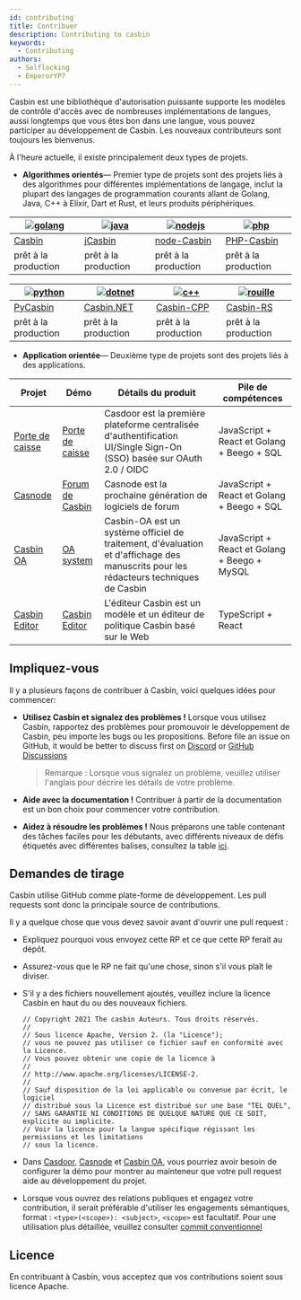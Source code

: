 ```yaml
---
id: contributing
title: Contribuer
description: Contributing to casbin
keywords:
  - Contributing
authors:
  - Selflocking
  - EmperorYP7
---
```


Casbin est une bibliothèque d'autorisation puissante supporte les modèles de contrôle d'accès avec de nombreuses implémentations de langues, aussi longtemps que vous êtes bon dans une langue, vous pouvez participer au développement de Casbin. Les nouveaux contributeurs sont toujours les bienvenus.

À l'heure actuelle, il existe principalement deux types de projets.

* **Algorithmes orientés**— Premier type de projets sont des projets liés à des algorithmes pour différentes implémentations de langage, inclut la plupart des langages de programmation courants allant de Golang, Java, C++ à Elixir, Dart et Rust, et leurs produits périphériques.

| [![golang](/img/langs/golang.png)](https://github.com/casbin/casbin) | [![java](/img/langs/java.png)](https://github.com/casbin/jcasbin) | [![nodejs](/img/langs/nodejs.png)](https://github.com/casbin/node-casbin) | [![php](/img/langs/php.png)](https://github.com/php-casbin/php-casbin) |
| -------------------------------------------------------------------- | ----------------------------------------------------------------- | ------------------------------------------------------------------------- | ---------------------------------------------------------------------- |
| [Casbin](https://github.com/casbin/casbin)                           | [jCasbin](https://github.com/casbin/jcasbin)                      | [node-Casbin](https://github.com/casbin/node-casbin)                      | [PHP-Casbin](https://github.com/php-casbin/php-casbin)                 |
| prêt à la production                                                 | prêt à la production                                              | prêt à la production                                                      | prêt à la production                                                   |

| [![python](/img/langs/python.png)](https://github.com/casbin/pycasbin) | [![dotnet](/img/langs/dotnet.png)](https://github.com/casbin/Casbin.NET) | [![c++](/img/langs/cpp.png)](https://github.com/casbin/casbin-cpp) | [![rouille](/img/langs/rust.png)](https://github.com/casbin/casbin-rs) |
| ---------------------------------------------------------------------- | ------------------------------------------------------------------------ | ------------------------------------------------------------------ | ---------------------------------------------------------------------- |
| [PyCasbin](https://github.com/casbin/pycasbin)                         | [Casbin.NET](https://github.com/casbin/Casbin.NET)                       | [Casbin-CPP](https://github.com/casbin/casbin-cpp)                 | [Casbin-RS](https://github.com/casbin/casbin-rs)                       |
| prêt à la production                                                   | prêt à la production                                                     | prêt à la production                                               | prêt à la production                                                   |

* **Application orientée**— Deuxième type de projets sont des projets liés à des applications.

| Projet                                                   | Démo                                        | Détails du produit                                                                                                                   | Pile de compétences                          |
| -------------------------------------------------------- | ------------------------------------------- | ------------------------------------------------------------------------------------------------------------------------------------ | -------------------------------------------- |
| [Porte de caisse](https://github.com/casdoor/casdoor)    | [Porte de caisse](https://casdoor.org/)     | Casdoor est la première plateforme centralisée d'authentification UI/Single Sign-On (SSO) basée sur OAuth 2.0 / OIDC                 | JavaScript + React et Golang + Beego + SQL   |
| [Casnode](https://github.com/casbin/casnode)             | [Forum de Casbin](https://forum.casbin.com) | Casnode est la prochaine génération de logiciels de forum                                                                            | JavaScript + React et Golang + Beego + SQL   |
| [Casbin OA](https://github.com/casbin/casbin-oa)         | [OA system](https://oa.casbin.com)          | Casbin-OA est un système officiel de traitement, d'évaluation et d'affichage des manuscrits pour les rédacteurs techniques de Casbin | JavaScript + React et Golang + Beego + MySQL |
| [Casbin Editor](https://github.com/casbin/casbin-editor) | [Casbin Editor](https://editor.casbin.org)  | L'éditeur Casbin est un modèle et un éditeur de politique Casbin basé sur le Web                                                     | TypeScript + React                           |

## Impliquez-vous

Il y a plusieurs façons de contribuer à Casbin, voici quelques idées pour commencer:

* **Utilisez Casbin et signalez des problèmes !** Lorsque vous utilisez Casbin, rapportez des problèmes pour promouvoir le développement de Casbin, peu importe les bugs ou les propositions. Before file an issue on GitHub, it would be better to discuss first on [Discord](https://discord.com/invite/qteNGWt8UY) or [GitHub Discussions](https://github.com/casbin/casbin/discussions)

  > Remarque : Lorsque vous signalez un problème, veuillez utiliser l'anglais pour décrire les détails de votre problème.

* **Aide avec la documentation !** Contribuer à partir de la documentation est un bon choix pour commencer votre contribution.

* **Aidez à résoudre les problèmes !** Nous préparons une table contenant des tâches faciles pour les débutants, avec différents niveaux de défis étiquetés avec différentes balises, consultez la table [ici](https://github.com/orgs/casbin/projects/2).

## Demandes de tirage

Casbin utilise GitHub comme plate-forme de développement. Les pull requests sont donc la principale source de contributions.

Il y a quelque chose que vous devez savoir avant d'ouvrir une pull request :

* Expliquez pourquoi vous envoyez cette RP et ce que cette RP ferait au dépôt.

* Assurez-vous que le RP ne fait qu'une chose, sinon s'il vous plaît le diviser.

* S'il y a des fichiers nouvellement ajoutés, veuillez inclure la licence Casbin en haut du ou des nouveaux fichiers.

  ```
  // Copyright 2021 The casbin Auteurs. Tous droits réservés.
  //
  // Sous licence Apache, Version 2. (la "Licence");
  // vous ne pouvez pas utiliser ce fichier sauf en conformité avec la Licence.
  // Vous pouvez obtenir une copie de la licence à
  //
  // http://www.apache.org/licenses/LICENSE-2.
  //
  // Sauf disposition de la loi applicable ou convenue par écrit, le logiciel
  // distribué sous la Licence est distribué sur une base "TEL QUEL",
  // SANS GARANTIE NI CONDITIONS DE QUELQUE NATURE QUE CE SOIT, explicite ou implicite.
  // Voir la licence pour la langue spécifique régissant les permissions et les limitations
  // sous la licence.
  ```

* Dans [Casdoor](https://github.com/casdoor/casdoor), [Casnode](https://github.com/casbin/casnode) et [Casbin OA](https://github.com/casbin/casbin-oa), vous pourriez avoir besoin de configurer la démo pour montrer au mainteneur que votre pull request aide au développement du projet.

* Lorsque vous ouvrez des relations publiques et engagez votre contribution, il serait préférable d'utiliser les engagements sémantiques, format : `<type>(<scope>): <subject>`, `<scope>` est facultatif. Pour une utilisation plus détaillée, veuillez consulter [commit conventionnel](https://www.conventionalcommits.org/en/v1.0.0/)

## Licence

En contribuant à Casbin, vous acceptez que vos contributions soient sous licence Apache.
